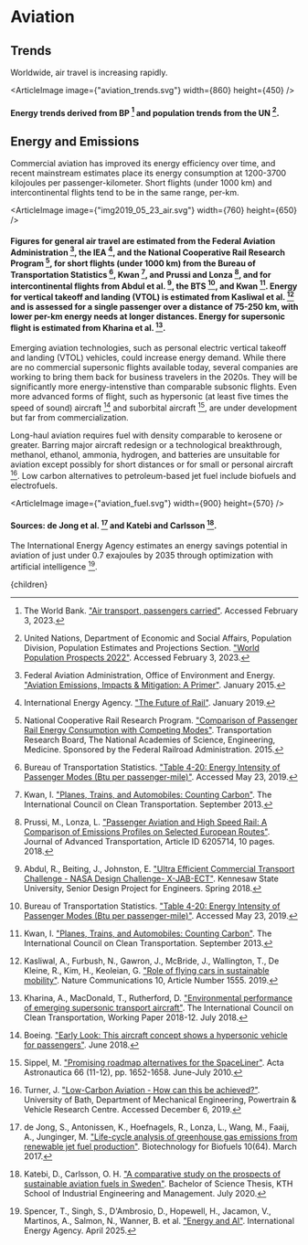 


# Aviation

## Trends

Worldwide, air travel is increasing rapidly.


<ArticleImage image={"aviation_trends.svg"} width={860} height={450} />
#### Energy trends derived from BP [^15] and population trends from the UN [^16].

## Energy and Emissions

Commercial aviation has improved its energy efficiency over time, and recent mainstream estimates place its energy consumption at 1200-3700 kilojoules per passenger-kilometer. Short flights (under 1000 km) and intercontinental flights tend to be in the same range, per-km.

<ArticleImage image={"img2019_05_23_air.svg"} width={760} height={650} />
#### Figures for general air travel are estimated from the Federal Aviation Administration [^5], the IEA [^6], and the National Cooperative Rail Research Program [^11], for short flights (under 1000 km) from the Bureau of Transportation Statistics [^3], Kwan [^10], and Prussi and Lonza [^12], and for intercontinental flights from Abdul et al. [^1], the BTS [^3], and Kwan [^10]. Energy for vertical takeoff and landing (VTOL) is estimated from Kasliwal et al. [^7] and is assessed for a single passenger over a distance of 75-250 km, with lower per-km energy needs at longer distances. Energy for supersonic flight is estimated from Kharina et al. [^9].

Emerging aviation technologies, such as personal electric vertical takeoff and landing (VTOL) vehicles, could increase energy demand. While there are no commercial supersonic flights available today, several companies are working to bring them back for business travelers in the 2020s. They will be significantly more energy-intenstive than comparable subsonic flights. Even more advanced forms of flight, such as hypersonic (at least five times the speed of sound) aircraft [^2] and suborbital aircraft [^13], are under development but far from commercialization.

Long-haul aviation requires fuel with density comparable to kerosene or greater. Barring major aircraft redesign or a technological breakthrough, methanol, ethanol, ammonia, hydrogen, and batteries are unsuitable for aviation except possibly for short distances or for small or personal aircraft [^14]. Low carbon alternatives to petroleum-based jet fuel include biofuels and electrofuels.

<ArticleImage image={"aviation_fuel.svg"} width={900} height={570} />
#### Sources: de Jong et al. [^4] and Katebi and Carlsson [^8].

The International Energy Agency estimates an energy savings potential in aviation of just under 0.7 exajoules by 2035 through optimization with artificial intelligence [^17].

[^1]: Abdul, R., Beiting, J., Johnston, E. ["Ultra Efficient Commercial Transport Challenge - NASA Design Challenge- X-JAB-ECT"](https://digitalcommons.kennesaw.edu/cgi/viewcontent.cgi?article=1002&context=egr_srdsn). Kennesaw State University, Senior Design Project for Engineers. Spring 2018.

[^2]: Boeing. ["Early Look: This aircraft concept shows a hypersonic vehicle for passengers"](https://www.boeing.com/features/2018/06/hypersonic-concept-vehicle.page). June 2018.

[^3]: Bureau of Transportation Statistics. ["Table 4-20: Energy Intensity of Passenger Modes (Btu per passenger-mile)"](https://www.bts.gov/archive/publications/national_transportation_statistics/table_04_20). Accessed May 23, 2019.

[^4]: de Jong, S., Antonissen, K., Hoefnagels, R., Lonza, L., Wang, M., Faaij, A., Junginger, M. ["Life-cycle analysis of greenhouse gas emissions from renewable jet fuel production"](https://biotechnologyforbiofuels.biomedcentral.com/articles/10.1186/s13068-017-0739-7). Biotechnology for Biofuels 10(64). March 2017.

[^5]: Federal Aviation Administration, Office of Environment and Energy. ["Aviation Emissions, Impacts & Mitigation: A Primer"](https://www.faa.gov/regulations_policies/policy_guidance/envir_policy/media/Primer_Jan2015.pdf). January 2015.

[^6]: International Energy Agency. ["The Future of Rail"](https://www.iea.org/futureofrail/). January 2019.

[^7]: Kasliwal, A., Furbush, N., Gawron, J., McBride, J., Wallington, T., De Kleine, R., Kim, H., Keoleian, G. ["Role of flying cars in sustainable mobility"](https://www.nature.com/articles/s41467-019-09426-0). Nature Communications 10, Article Number 1555. 2019.

[^8]: Katebi, D., Carlsson, O. H. ["A comparative study on the prospects of sustainable aviation fuels in Sweden"](http://kth.diva-portal.org/smash/record.jsf?pid=diva2%3A1453357&dswid=-9080). Bachelor of Science Thesis, KTH School of Industrial Engineering and Management. July 2020.

[^9]: Kharina, A., MacDonald, T., Rutherford, D. ["Environmental performance of emerging supersonic transport aircraft"](https://www.theicct.org/sites/default/files/publications/Environmental_Supersonic_Aircraft_20180717.pdf). The International Council on Clean Transportation, Working Paper 2018-12. July 2018.

[^10]: Kwan, I. ["Planes, Trains, and Automobiles: Counting Carbon"](https://www.theicct.org/blogs/staff/planes-trains-and-automobiles-counting-carbon). The International Council on Clean Transportation. September 2013.

[^11]: National Cooperative Rail Research Program. ["Comparison of Passenger Rail Energy Consumption with Competing Modes"](http://railtec.illinois.edu/wp/wp-content/uploads/2018/08/TRB-2015-NCRRP_rpt_003-Passenger-Train-Energy.pdf). Transportation Research Board, The National Academies of Science, Engineering, Medicine. Sponsored by the Federal Railroad Administration. 2015.

[^12]: Prussi, M., Lonza, L. ["Passenger Aviation and High Speed Rail: A Comparison of Emissions Profiles on Selected European Routes"](https://www.hindawi.com/journals/jat/2018/6205714/). Journal of Advanced Transportation, Article ID 6205714, 10 pages. 2018.

[^13]: Sippel, M. ["Promising roadmap alternatives for the SpaceLiner"](https://www.sciencedirect.com/science/article/abs/pii/S0094576510000445?via%3Dihub). Acta Astronautica 66 (11-12), pp. 1652-1658. June-July 2010.

[^14]: Turner, J. ["Low-Carbon Aviation - How can this be achieved?"](https://www.aerosociety.com/media/7612/jamie-turner.pdf). University of Bath, Department of Mechanical Engineering, Powertrain & Vehicle Research Centre. Accessed December 6, 2019.

[^15]: The World Bank. ["Air transport, passengers carried"](https://data.worldbank.org/indicator/IS.AIR.PSGR). Accessed February 3, 2023.

[^16]: United Nations, Department of Economic and Social Affairs, Population Division, Population Estimates and Projections Section. ["World Population Prospects 2022"](https://population.un.org/wpp/). Accessed February 3, 2023.

[^17]: Spencer, T., Singh, S., D'Ambrosio, D., Hopewell, H., Jacamon, V., Martinos, A., Salmon, N., Wanner, B. et al. ["Energy and AI"](https://www.iea.org/reports/energy-and-ai). International Energy Agency. April 2025.

  <Article 
    focusAreaUrl={focusAreaUrl} 
    hierarchy={hierarchy} 
    site={site}
  >
    {children}
  </Article>